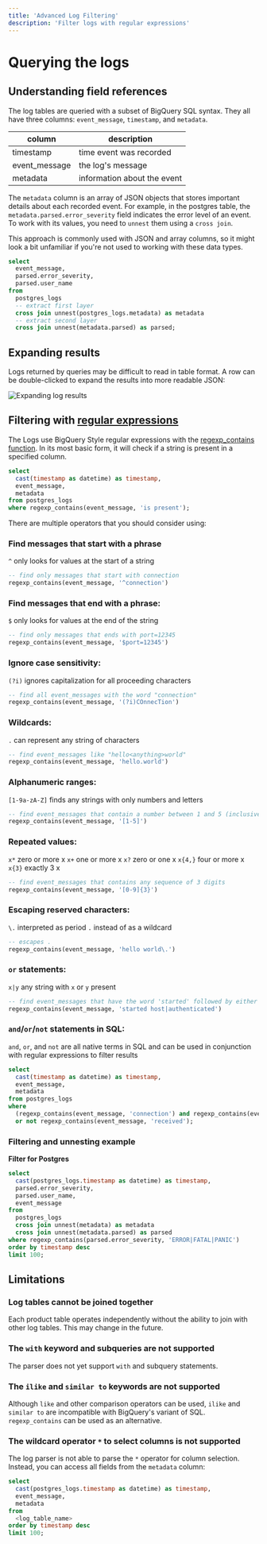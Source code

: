 ```yaml
---
title: 'Advanced Log Filtering'
description: 'Filter logs with regular expressions'
---
```


# Querying the logs

## Understanding field references

The log tables are queried with a subset of BigQuery SQL syntax. They all have three columns: `event_message`, `timestamp`, and `metadata`.

| column        | description                 |
| ------------- | --------------------------- |
| timestamp     | time event was recorded     |
| event_message | the log's message           |
| metadata      | information about the event |

The `metadata` column is an array of JSON objects that stores important details about each recorded event. For example, in the postgres table, the `metadata.parsed.error_severity` field indicates the error level of an event. To work with its values, you need to `unnest` them using a `cross join`.

This approach is commonly used with JSON and array columns, so it might look a bit unfamiliar if you're not used to working with these data types.

```sql
select
  event_message,
  parsed.error_severity,
  parsed.user_name
from
  postgres_logs
  -- extract first layer
  cross join unnest(postgres_logs.metadata) as metadata
  -- extract second layer
  cross join unnest(metadata.parsed) as parsed;
```

## Expanding results

Logs returned by queries may be difficult to read in table format. A row can be double-clicked to expand the results into more readable JSON:

![Expanding log results](/docs/img/guides/platform/expanded-log-results.png)

## Filtering with [regular expressions](https://en.wikipedia.org/wiki/Regular_expression)

The Logs use BigQuery Style regular expressions with the [regexp_contains function](https://cloud.google.com/bigquery/docs/reference/standard-sql/string_functions#regexp_contains). In its most basic form, it will check if a string is present in a specified column.

```sql
select
  cast(timestamp as datetime) as timestamp,
  event_message,
  metadata
from postgres_logs
where regexp_contains(event_message, 'is present');
```

There are multiple operators that you should consider using:

### Find messages that start with a phrase

`^` only looks for values at the start of a string

```sql
-- find only messages that start with connection
regexp_contains(event_message, '^connection')
```

### Find messages that end with a phrase:

`$` only looks for values at the end of the string

```sql
-- find only messages that ends with port=12345
regexp_contains(event_message, '$port=12345')
```

### Ignore case sensitivity:

`(?i)` ignores capitalization for all proceeding characters

```sql
-- find all event_messages with the word "connection"
regexp_contains(event_message, '(?i)COnnecTion')
```

### Wildcards:

`.` can represent any string of characters

```sql
-- find event_messages like "hello<anything>world"
regexp_contains(event_message, 'hello.world')
```

### Alphanumeric ranges:

`[1-9a-zA-Z]` finds any strings with only numbers and letters

```sql
-- find event_messages that contain a number between 1 and 5 (inclusive)
regexp_contains(event_message, '[1-5]')
```

### Repeated values:

`x*` zero or more x
`x+` one or more x
`x?` zero or one x
`x{4,}` four or more x
`x{3}` exactly 3 x

```sql
-- find event_messages that contains any sequence of 3 digits
regexp_contains(event_message, '[0-9]{3}')
```

### Escaping reserved characters:

`\.` interpreted as period `.` instead of as a wildcard

```sql
-- escapes .
regexp_contains(event_message, 'hello world\.')
```

### `or` statements:

`x|y` any string with `x` or `y` present

```sql
-- find event_messages that have the word 'started' followed by either the word "host" or "authenticated"
regexp_contains(event_message, 'started host|authenticated')
```

### `and`/`or`/`not` statements in SQL:

`and`, `or`, and `not` are all native terms in SQL and can be used in conjunction with regular expressions to filter results

```sql
select
  cast(timestamp as datetime) as timestamp,
  event_message,
  metadata
from postgres_logs
where
  (regexp_contains(event_message, 'connection') and regexp_contains(event_message, 'host'))
  or not regexp_contains(event_message, 'received');
```

### Filtering and unnesting example

**Filter for Postgres**

```sql
select
  cast(postgres_logs.timestamp as datetime) as timestamp,
  parsed.error_severity,
  parsed.user_name,
  event_message
from
  postgres_logs
  cross join unnest(metadata) as metadata
  cross join unnest(metadata.parsed) as parsed
where regexp_contains(parsed.error_severity, 'ERROR|FATAL|PANIC')
order by timestamp desc
limit 100;
```

## Limitations

### Log tables cannot be joined together

Each product table operates independently without the ability to join with other log tables. This may change in the future.

### The `with` keyword and subqueries are not supported

The parser does not yet support `with` and subquery statements.

### The `ilike` and `similar to` keywords are not supported

Although `like` and other comparison operators can be used, `ilike` and `similar to` are incompatible with BigQuery's variant of SQL. `regexp_contains` can be used as an alternative.

### The wildcard operator `*` to select columns is not supported

The log parser is not able to parse the `*` operator for column selection. Instead, you can access all fields from the `metadata` column:

```sql
select
  cast(postgres_logs.timestamp as datetime) as timestamp,
  event_message,
  metadata
from
  <log_table_name>
order by timestamp desc
limit 100;
```
